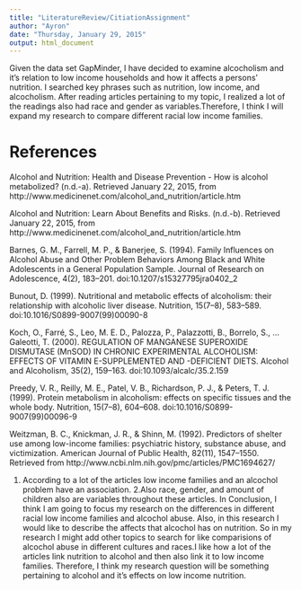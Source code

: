 ```yaml
---
title: "LiteratureReview/CitiationAssignment"
author: "Ayron"
date: "Thursday, January 29, 2015"
output: html_document
---
```


Given the data set GapMinder, I have decided to examine alcocholism and it's relation to low income households and how it affects a persons' nutrition. I searched key phrases such as nutrition, low income, and alcocholism. After reading articles pertaining to my topic, I realized a lot of the readings also had race and gender as variables.Therefore, I think I will expand my research to compare different racial low income families.
 
# References

Alcohol and Nutrition: Health and Disease Prevention - How is alcohol metabolized? (n.d.-a). Retrieved January 22, 2015, from http://www.medicinenet.com/alcohol_and_nutrition/article.htm

Alcohol and Nutrition: Learn About Benefits and Risks. (n.d.-b). Retrieved January 22, 2015, from http://www.medicinenet.com/alcohol_and_nutrition/article.htm

Barnes, G. M., Farrell, M. P., & Banerjee, S. (1994). Family Influences on Alcohol Abuse and Other Problem Behaviors Among Black and White Adolescents in a General Population Sample. Journal of Research on Adolescence, 4(2), 183–201. doi:10.1207/s15327795jra0402_2

Bunout, D. (1999). Nutritional and metabolic effects of alcoholism: their relationship with alcoholic liver disease. Nutrition, 15(7–8), 583–589. doi:10.1016/S0899-9007(99)00090-8

Koch, O., Farré, S., Leo, M. E. D., Palozza, P., Palazzotti, B., Borrelo, S., … Galeotti, T. (2000). REGULATION OF MANGANESE SUPEROXIDE DISMUTASE (MnSOD) IN CHRONIC EXPERIMENTAL ALCOHOLISM: EFFECTS OF VITAMIN E-SUPPLEMENTED AND -DEFICIENT DIETS. Alcohol and Alcoholism, 35(2), 159–163. doi:10.1093/alcalc/35.2.159

Preedy, V. R., Reilly, M. E., Patel, V. B., Richardson, P. J., & Peters, T. J. (1999). Protein metabolism in alcoholism: effects on specific tissues and the whole body. Nutrition, 15(7–8), 604–608. doi:10.1016/S0899-9007(99)00096-9

Weitzman, B. C., Knickman, J. R., & Shinn, M. (1992). Predictors of shelter use among low-income families: psychiatric history, substance abuse, and victimization. American Journal of Public Health, 82(11), 1547–1550. Retrieved from http://www.ncbi.nlm.nih.gov/pmc/articles/PMC1694627/

1. According to a lot of the articles low income families and an alcochol problem have an association. 
2.Also race, gender, and amount of children also are variables throughout these articles. 
In Conclusion, I think I am going to focus my research on the differences in different racial low income families and alcochol abuse. Also, in this research I would like to describe the affects that alcochol has on nutrition. So in my research I might add other topics to search for like comparisions of alcochol abuse in different cultures and races.I like how a lot of the articles link nutrition to alcohol and then also link it to low income families. Therefore, I think my research question will be something pertaining to alcohol and it's effects on low income nutrition.  

